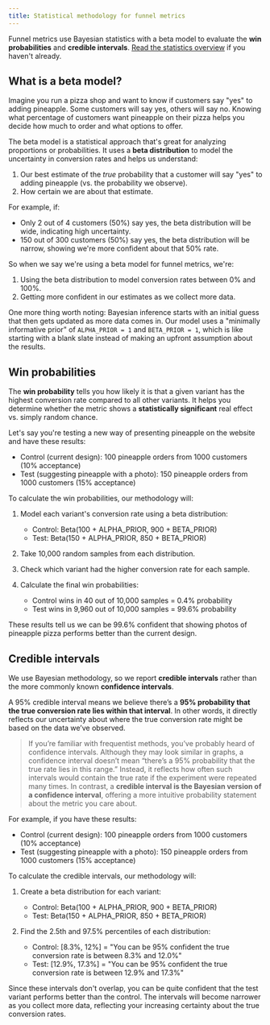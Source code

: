 ```yaml
---
title: Statistical methodology for funnel metrics
---
```


Funnel metrics use Bayesian statistics with a beta model to evaluate the **win probabilities** and **credible intervals**. [Read the statistics overview](/docs/experiments/statistics) if you haven't already.

## What is a beta model?

Imagine you run a pizza shop and want to know if customers say "yes" to adding pineapple. Some customers will say yes, others will say no. Knowing what percentage of customers want pineapple on their pizza helps you decide how much to order and what options to offer.

The beta model is a statistical approach that's great for analyzing proportions or probabilities. It uses a **beta distribution** to model the uncertainty in conversion rates and helps us understand:

1. Our best estimate of the _true_ probability that a customer will say "yes" to adding pineapple (vs. the probability we observe).
2. How certain we are about that estimate.

For example, if:

- Only 2 out of 4 customers (50%) say yes, the beta distribution will be wide, indicating high uncertainty.
- 150 out of 300 customers (50%) say yes, the beta distribution will be narrow, showing we're more confident about that 50% rate.

So when we say we're using a beta model for funnel metrics, we're:
1. Using the beta distribution to model conversion rates between 0% and 100%.
2. Getting more confident in our estimates as we collect more data.

One more thing worth noting: Bayesian inference starts with an initial guess that then gets updated as more data comes in. Our model uses a "minimally informative prior" of `ALPHA_PRIOR = 1` and `BETA_PRIOR = 1`, which is like starting with a blank slate instead of making an upfront assumption about the results.

## Win probabilities

The **win probability** tells you how likely it is that a given variant has the highest conversion rate compared to all other variants. It helps you determine whether the metric shows a **statistically significant** real effect vs. simply random chance.

Let's say you're testing a new way of presenting pineapple on the website and have these results:

- Control (current design): 100 pineapple orders from 1000 customers (10% acceptance)
- Test (suggesting pineapple with a photo): 150 pineapple orders from 1000 customers (15% acceptance)

To calculate the win probabilities, our methodology will:

1. Model each variant's conversion rate using a beta distribution:
	- Control: Beta(100 + ALPHA_PRIOR, 900 + BETA_PRIOR)
	- Test: Beta(150 + ALPHA_PRIOR, 850 + BETA_PRIOR)

2. Take 10,000 random samples from each distribution.

3. Check which variant had the higher conversion rate for each sample.

4. Calculate the final win probabilities:
	- Control wins in 40 out of 10,000 samples = 0.4% probability
	- Test wins in 9,960 out of 10,000 samples = 99.6% probability

These results tell us we can be 99.6% confident that showing photos of pineapple pizza performs better than the current design.

## Credible intervals

We use Bayesian methodology, so we report **credible intervals** rather than the more commonly known **confidence intervals**.

A 95% credible interval means we believe there’s a **95% probability that the true conversion rate lies within that interval**. In other words, it directly reflects our uncertainty about where the true conversion rate might be based on the data we’ve observed.

> If you’re familiar with frequentist methods, you’ve probably heard of confidence intervals. Although they may look similar in graphs, a confidence interval doesn’t mean “there’s a 95% probability that the true rate lies in this range.” Instead, it reflects how often such intervals would contain the true rate if the experiment were repeated many times. In contrast, a **credible interval is the Bayesian version of a confidence interval**, offering a more intuitive probability statement about the metric you care about.

For example, if you have these results:

- Control (current design): 100 pineapple orders from 1000 customers (10% acceptance)
- Test (suggesting pineapple with a photo): 150 pineapple orders from 1000 customers (15% acceptance)

To calculate the credible intervals, our methodology will:

1. Create a beta distribution for each variant:
	- Control: Beta(100 + ALPHA_PRIOR, 900 + BETA_PRIOR)
	- Test: Beta(150 + ALPHA_PRIOR, 850 + BETA_PRIOR)

2. Find the 2.5th and 97.5% percentiles of each distribution:
	- Control: [8.3%, 12%] = "You can be 95% confident the true conversion rate is between 8.3% and 12.0%"
	- Test: [12.9%, 17.3%] = "You can be 95% confident the true conversion rate is between 12.9% and 17.3%"

Since these intervals don't overlap, you can be quite confident that the test variant performs better than the control. The intervals will become narrower as you collect more data, reflecting your increasing certainty about the true conversion rates.